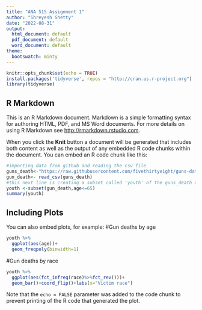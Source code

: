 ---
title: "ANA 515 Assignment 1"
author: "Shreyesh Shetty"
date: "2022-08-31"
output:
  html_document: default
  pdf_document: default
  word_document: default
theme:
  bootswatch: minty
---

```{r setup, include=FALSE}
knitr::opts_chunk$set(echo = TRUE)
install.packages('tidyverse', repos = "http://cran.us.r-project.org")
library(tidyverse)
```

## R Markdown

This is an R Markdown document. Markdown is a simple formatting syntax for authoring HTML, PDF, and MS Word documents. For more details on using R Markdown see <http://rmarkdown.rstudio.com>.

When you click the **Knit** button a document will be generated that includes both content as well as the output of any embedded R code chunks within the document. You can embed an R code chunk like this:

```{r, include = FALSE}
#importing data from github and reading the csv file
guns_death<-"https://raw.githubusercontent.com/fivethirtyeight/guns-data/master/full_data.csv"
gun_death<- read_csv(guns_death)
#this next line is creating a subset called 'youth' of the guns_death data
youth <-subset(gun_death,age<=65)
summary(youth)
```
## Including Plots

You can also embed plots, for example:
#Gun deaths by age
```{r youth-dist, echo=FALSE}
 
youth %>%
  ggplot(aes(age))+
  geom_freqpoly(binwidth=1)


```
#Gun deaths by race
```{r race-dist, echo=FALSE}

youth %>%
  ggplot(aes(fct_infreq(race)%>%fct_rev()))+
  geom_bar()+coord_flip()+labs(x="Victim race")
```


Note that the `echo = FALSE` parameter was added to the code chunk to prevent printing of the R code that generated the plot.
